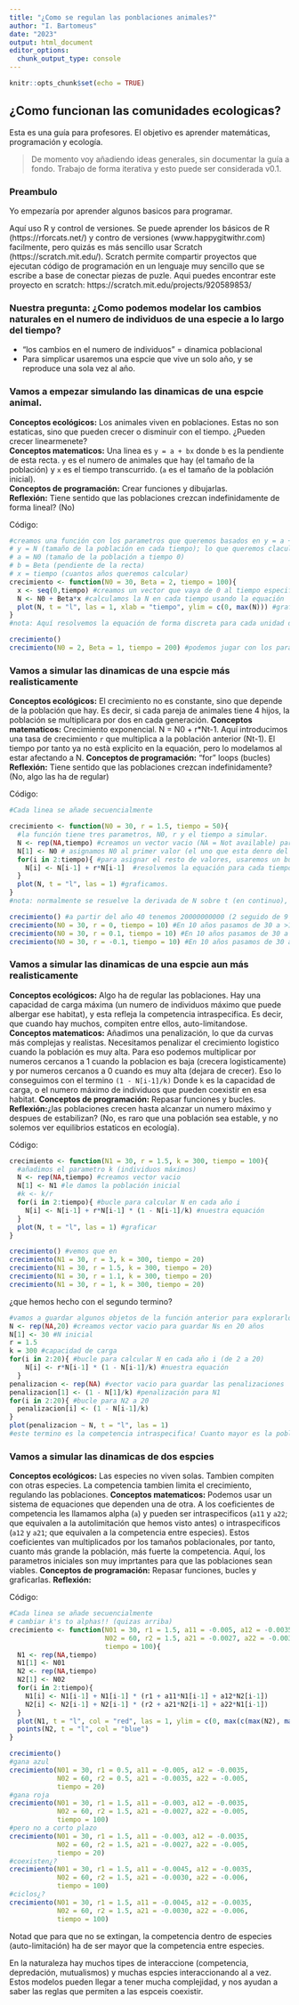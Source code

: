 ```yaml
---
title: "¿Como se regulan las ponblaciones animales?"
author: "I. Bartomeus"
date: "2023"
output: html_document
editor_options: 
  chunk_output_type: console
---
```


```r
knitr::opts_chunk$set(echo = TRUE)
```

## ¿Como funcionan las comunidades ecologicas?

Esta es una guía para profesores. El objetivo es aprender matemáticas, programación y ecología. 

> De momento voy añadiendo ideas generales, sin documentar la guía a fondo. Trabajo de forma iterativa y esto puede ser considerada v0.1.

### Preambulo

Yo empezaría por aprender algunos basicos para programar. 

Aquí uso R y control de versiones. Se puede aprender los básicos de R (https://rforcats.net/) y contro de versiones (www.happygitwithr.com) facilmente, pero quizás es más sencillo usar Scratch (https://scratch.mit.edu/). 
Scratch permite compartir proyectos que ejecutan código de programación en un lenguaje muy sencillo que se escribe a base de conectar piezas de puzle. Aqui puedes encontrar este proyecto en scratch: https://scratch.mit.edu/projects/920589853/

### Nuestra pregunta: ¿Como podemos modelar los cambios naturales en el numero de individuos de una especie a lo largo del tiempo? 

- "los cambios en el numero de individuos" = dinamica poblacional
- Para simplicar usaremos una espcie que vive un solo año, y se reproduce una sola vez al año.

### Vamos a empezar simulando las dinamicas de una espcie animal.

**Conceptos ecológicos:** Los animales viven en poblaciones. Estas no son estaticas, sino que pueden crecer o disminuir con el tiempo. ¿Pueden crecer linearmenete?  
**Conceptos matematicos:** Una linea es `y = a + bx` donde `b` es la pendiente de esta recta. `y` es el numero de animales que hay (el tamaño de la población) y `x` es el tiempo transcurrido. (`a` es el tamaño de la población inicial).  
**Conceptos de programación:** Crear funciones y dibujarlas.  
**Reflexión:** Tiene sentido que las poblaciones crezcan indefinidamente de forma lineal? (No)   

Código:  
```r
#creamos una función con los parametros que queremos basados en y = a + bx
# y = N (tamaño de la población en cada tiempo); lo que queremos clacular.
# a = N0 (tamaño de la población a tiempo 0)
# b = Beta (pendiente de la recta)
# x = tiempo (cuantos años queremos calcular)
crecimiento <- function(N0 = 30, Beta = 2, tiempo = 100){
  x <- seq(0,tiempo) #creamos un vector que vaya de 0 al tiempo especificado
  N <- N0 + Beta*x #calculamos la N en cada tiempo usando la equación
  plot(N, t = "l", las = 1, xlab = "tiempo", ylim = c(0, max(N))) #graficamos
} 
#nota: Aquí resolvemos la equación de forma discreta para cada unidad de tiempo, pero normalmente se trabaja en continuo.

crecimiento()
crecimiento(N0 = 2, Beta = 1, tiempo = 200) #podemos jugar con los parametros.
```

### Vamos a simular las dinamicas de una espcie más realisticamente

**Conceptos ecológicos:** El crecimiento no es constante, sino que depende de la población que hay. Es decir, si cada pareja de animales tiene 4 hijos, la población se multiplicara por dos en cada generación. 
**Conceptos matematicos:** Crecimiento exponencial. N = N0 + r*Nt-1. Aquí introducimos una tasa de crecimiento `r` que multiplica a la población anterior (Nt-1). El tiempo por tanto ya no està explicito en la equación, pero lo modelamos al estar afectando a N.
**Conceptos de programación:** "for" loops (bucles)
**Reflexión:** Tiene sentido que las poblaciones crezcan indefinidamente? (No, algo las ha de regular)

Código:
```r
#Cada linea se añade secuencialmente

crecimiento <- function(N0 = 30, r = 1.5, tiempo = 50){
  #la función tiene tres parametros, N0, r y el tiempo a simular.
  N <- rep(NA,tiempo) #creamos un vector vacio (NA = Not available) para guardar el valor de N para cada tiempo. 
  N[1] <- N0 # asignamos N0 al primer valor (el uno que esta denro del corchete lo indica)
  for(i in 2:tiempo){ #para asignar el resto de valores, usaremos un bucle
    N[i] <- N[i-1] + r*N[i-1]  #resolvemos la equación para cada tiempo.
  }
  plot(N, t = "l", las = 1) #graficamos.
}
#nota: normalmente se resuelve la derivada de N sobre t (en continuo), pero es mucho más claro de forma discreta tal y como esta presentado aquí

crecimiento() #a partir del año 40 tenemos 20000000000 (2 seguido de 9 ceros) individuos. Recuerda que hemos fijado r a 1.5, es decir cada individuo deja de media 1.5 descendientes por año.  
crecimiento(N0 = 30, r = 0, tiempo = 10) #En 10 años pasamos de 30 a >1000 individuos.
crecimiento(N0 = 30, r = 0.1, tiempo = 10) #En 10 años pasamos de 30 a >1000 individuos.
crecimiento(N0 = 30, r = -0.1, tiempo = 10) #En 10 años pasamos de 30 a >1000 individuos.
```

### Vamos a simular las dinamicas de una espcie aun más realisticamente

**Conceptos ecológicos:** Algo ha de regular las poblaciones. Hay una capacidad de carga máxima (un numero de individuos máximo que puede albergar ese habitat), y esta refleja la competencia intraspecifica. Es decir, que cuando hay muchos, compiten entre ellos, auto-limitandose.
**Conceptos matematicos:** Añadimos una penalización, lo que da curvas más complejas y realistas. Necesitamos penalizar el crecimiento logistico cuando la población es muy alta. Para eso podemos multiplicar por numeros cercanos a 1 cuando la poblacion es baja (crecera logisticamente) y por numeros cercanos a 0 cuando es muy alta (dejara de crecer). Eso lo conseguimos con el termino `(1 - N[i-1]/k)` Donde `k` es la capacidad de carga, o el numero máximo de individuos que pueden coexistir en esa habitat.
**Conceptos de programación:** Repasar funciones y bucles.
**Reflexión:**¿las poblaciones crecen hasta alcanzar un numero máximo y despues de estabilizan? (No, es raro que una población sea estable, y no solemos ver equilibrios estaticos en ecología). 

Código:
```r
crecimiento <- function(N1 = 30, r = 1.5, k = 300, tiempo = 100){
  #añadimos el parametro k (individuos máximos)
  N <- rep(NA,tiempo) #creamos vector vacio
  N[1] <- N1 #le damos la población inicial
  #k <- k/r
  for(i in 2:tiempo){ #bucle para calcular N en cada año i
    N[i] <- N[i-1] + r*N[i-1] * (1 - N[i-1]/k) #nuestra equación
  }
  plot(N, t = "l", las = 1) #graficar
}

crecimiento() #vemos que en 
crecimiento(N1 = 30, r = 3, k = 300, tiempo = 20)
crecimiento(N1 = 30, r = 1.5, k = 300, tiempo = 20)
crecimiento(N1 = 30, r = 1.1, k = 300, tiempo = 20)
crecimiento(N1 = 30, r = 1, k = 300, tiempo = 20)
```

¿que hemos hecho con el segundo termino?

```r
#vamos a guardar algunos objetos de la función anterior para explorarlos despues
N <- rep(NA,20) #creamos vector vacio para guardar Ns en 20 años
N[1] <- 30 #N inicial
r = 1.5
k = 300 #capacidad de carga
for(i in 2:20){ #bucle para calcular N en cada año i (de 2 a 20)
    N[i] <- r*N[i-1] * (1 - N[i-1]/k) #nuestra equación
  }
penalizacion <- rep(NA) #vector vacio para guardar las penalizaciones
penalizacion[1] <- (1 - N[1]/k) #penalización para N1
for(i in 2:20){ #bucle para N2 a 20
  penalizacion[i] <- (1 - N[i-1]/k)  
}
plot(penalizacion ~ N, t = "l", las = 1) 
#este termino es la competencia intraspecifica! Cuanto mayor es la población, menor es el 
```

### Vamos a simular las dinamicas de dos espcies

**Conceptos ecológicos:** Las especies no viven solas. Tambien compiten con otras especies. La competencia tambien limita el crecimiento, regulando las poblaciones.
**Conceptos matematicos:** Podemos usar un sistema de equaciones que dependen una de otra. A los coeficientes de competencia les llamamos alpha (`a`) y pueden ser intraspecificos (`a11` y `a22`; que equivalen a la autolimitación que hemos visto antes) o intraspecificos (`a12` y `a21`; que equivalen a la competencia entre especies). Estos coeficientes van multiplicados por los tamaños poblacionales, por tanto, cuanto más grande la población, más fuerte la competencia. Aquí, los parametros iniciales son muy imprtantes para que las poblaciones sean viables.
**Conceptos de programación:** Repasar funciones, bucles y graficarlas.
**Reflexión:**

Código:
```r
#Cada linea se añade secuencialmente
# cambiar k's to alphas!! (quizas arriba)
crecimiento <- function(N01 = 30, r1 = 1.5, a11 = -0.005, a12 = -0.0035,
                        N02 = 60, r2 = 1.5, a21 = -0.0027, a22 = -0.003, 
                        tiempo = 100){
  N1 <- rep(NA,tiempo)
  N1[1] <- N01
  N2 <- rep(NA,tiempo)
  N2[1] <- N02
  for(i in 2:tiempo){
    N1[i] <- N1[i-1] + N1[i-1] * (r1 + a11*N1[i-1] + a12*N2[i-1])  
    N2[i] <- N2[i-1] + N2[i-1] * (r2 + a21*N2[i-1] + a22*N1[i-1])  
  }
  plot(N1, t = "l", col = "red", las = 1, ylim = c(0, max(c(max(N2), max(N1)))))
  points(N2, t = "l", col = "blue")
}

crecimiento()
#gana azul
crecimiento(N01 = 30, r1 = 0.5, a11 = -0.005, a12 = -0.0035,
            N02 = 60, r2 = 0.5, a21 = -0.0035, a22 = -0.005, 
            tiempo = 20)
#gana roja
crecimiento(N01 = 30, r1 = 1.5, a11 = -0.003, a12 = -0.0035,
            N02 = 60, r2 = 1.5, a21 = -0.0027, a22 = -0.005, 
            tiempo = 100)
#pero no a corto plazo
crecimiento(N01 = 30, r1 = 1.5, a11 = -0.003, a12 = -0.0035,
            N02 = 60, r2 = 1.5, a21 = -0.0027, a22 = -0.005, 
            tiempo = 20)
#coexisten¿?
crecimiento(N01 = 30, r1 = 1.5, a11 = -0.0045, a12 = -0.0035,
            N02 = 60, r2 = 1.5, a21 = -0.0030, a22 = -0.006, 
            tiempo = 100)
#ciclos¿?
crecimiento(N01 = 30, r1 = 1.5, a11 = -0.0045, a12 = -0.0035,
            N02 = 60, r2 = 1.5, a21 = -0.0030, a22 = -0.006, 
            tiempo = 100)
```

Notad que para que no se extingan, la competencia dentro de especies (auto-limitación) ha de ser mayor que la competencia entre especies. 

En la naturaleza hay muchos tipes de interaccione (competencia, depredación, mutualismos) y muchas espcies interaccionando al a vez. Estos modelos pueden llegar a tener mucha complejidad, y nos ayudan a saber las reglas que permiten a las espceis coexistir. 




